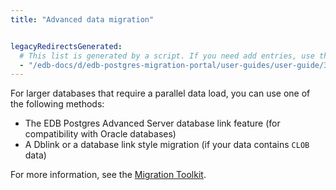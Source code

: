 ```yaml
---
title: "Advanced data migration"


legacyRedirectsGenerated:
  # This list is generated by a script. If you need add entries, use the `legacyRedirects` key.
  - "/edb-docs/d/edb-postgres-migration-portal/user-guides/user-guide/3.0.1/mp_advanced_data_migration.html"
---
```


<div id="mp_advanced_data_migration" class="registered_link"></div>

For larger databases that require a parallel data load, you can use one of the following methods:

-   The EDB Postgres Advanced Server database link feature (for compatibility with Oracle databases)
-   A Dblink or a database link style migration (if your data contains `CLOB` data)

For more information, see the [Migration Toolkit](/migration_toolkit/latest/).
